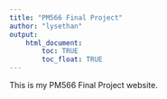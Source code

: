 ```yaml
---
title: "PM566 Final Project"
author: "lysethan"
output: 
    html_document:
        toc: TRUE
        toc_float: TRUE
---
```


This is my PM566 Final Project website.